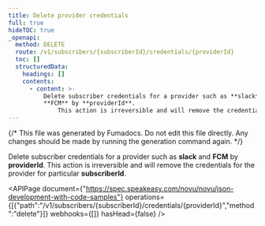```yaml
---
title: Delete provider credentials
full: true
hideTOC: true
_openapi:
  method: DELETE
  route: /v1/subscribers/{subscriberId}/credentials/{providerId}
  toc: []
  structuredData:
    headings: []
    contents:
      - content: >-
          Delete subscriber credentials for a provider such as **slack** and
          **FCM** by **providerId**. 
              This action is irreversible and will remove the credentials for the provider for particular **subscriberId**.
---
```


{/* This file was generated by Fumadocs. Do not edit this file directly. Any changes should be made by running the generation command again. */}

Delete subscriber credentials for a provider such as **slack** and **FCM** by **providerId**. 
    This action is irreversible and will remove the credentials for the provider for particular **subscriberId**.

<APIPage document={"https://spec.speakeasy.com/novu/novu/json-development-with-code-samples"} operations={[{"path":"/v1/subscribers/{subscriberId}/credentials/{providerId}","method":"delete"}]} webhooks={[]} hasHead={false} />